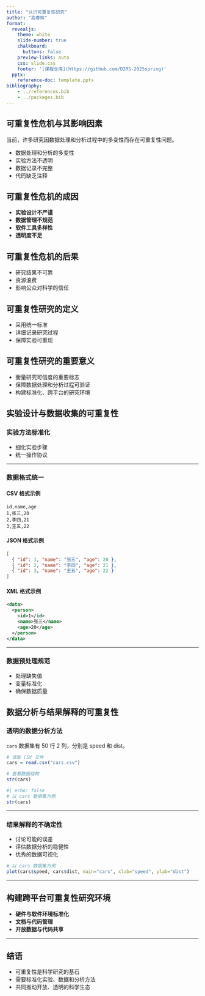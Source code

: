 ```yaml
---
title: "认识可重复性研究"
author: "高春辉"
format:
  revealjs: 
    theme: white
    slide-number: true
    chalkboard: 
      buttons: false
    preview-links: auto
    css: slide.css
    footer: '[课程仓库](https://github.com/D2RS-2025spring)'
  pptx:
    reference-doc: template.pptx
bibliography: 
    - ../references.bib
    - ../packages.bib
---
```



## 可重复性危机与其影响因素

当前，许多研究因数据处理和分析过程中的多变性而存在可重复性问题。

- 数据处理和分析的多变性
- 实验方法不透明
- 数据记录不完整
- 代码缺乏注释

## 可重复性危机的成因

- **实验设计不严谨**
- **数据管理不规范**
- **软件工具多样性**
- **透明度不足**

## 可重复性危机的后果

- 研究结果不可靠
- 资源浪费
- 影响公众对科学的信任

## 可重复性研究的定义

- 采用统一标准
- 详细记录研究过程
- 保障实验可重现

## 可重复性研究的重要意义

- 衡量研究可信度的重要标志
- 保障数据处理和分析过程可验证
- 构建标准化、跨平台的研究环境

## 实验设计与数据收集的可重复性

### 实验方法标准化

- 细化实验步骤
- 统一操作协议

---

### 数据格式统一

#### CSV 格式示例

```csv
id,name,age
1,张三,20
2,李四,21
3,王五,22
```

#### JSON 格式示例

```json
[
  { "id": 1, "name": "张三", "age": 20 },
  { "id": 2, "name": "李四", "age": 21 },
  { "id": 3, "name": "王五", "age": 22 }
]
```

#### XML 格式示例

```xml
<data>
  <person>
    <id>1</id>
    <name>张三</name>
    <age>20</age>
  </person>
</data>
```

---

### 数据预处理规范

- 处理缺失值
- 变量标准化
- 确保数据质量

## 数据分析与结果解释的可重复性

### 透明的数据分析方法

`cars` 数据集有 50 行 2 列，分别是 speed 和 dist。

```r
# 读取 CSV 文件
cars = read.csv("cars.csv")

# 查看数据结构
str(cars)
```


```r
#| echo: false
# 以 cars 数据集为例
str(cars)
```

---

### 结果解释的不确定性

- 讨论可能的误差
- 评估数据分析的稳健性
- 优秀的数据可视化

```r
# 以 cars 数据集为例
plot(cars$speed, cars$dist, main="cars", xlab="speed", ylab="dist")
```

---

## 构建跨平台可重复性研究环境

- **硬件与软件环境标准化**
- **文档与代码管理**
- **开放数据与代码共享**

---

## 结语

- 可重复性是科学研究的基石
- 需要标准化实验、数据和分析方法
- 共同推动开放、透明的科学生态
